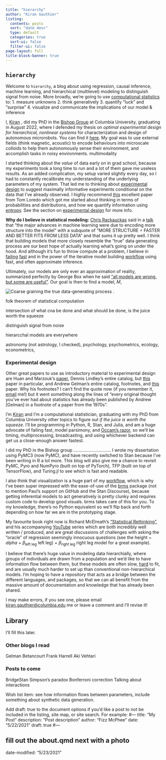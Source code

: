 ```yaml
---
title: "hierarchy"
author: "Kiran Gauthier"
listing:
  contents: posts
  sort: "date desc"
  type: default
  categories: true
  sort-ui: false
  filter-ui: false
page-layout: full
title-block-banner: true
---
```


## `hierarchy`

Welcome to `hierarchy`, a blog about using regression, causal inference, machine learning, and hierarchical (multilevel) modeling to distinguish signal from noise. More broadly, we're going to use [computational statistics](https://en.wikipedia.org/wiki/Computational_statistics) to:
1. measure unknowns
2. think generatively
3. quantify "luck" and "surprise"
4. visualize and communicate the implications of our model & inference

I, [Kiran](https://www.linkedin.com/in/kiran-gauthier/) , did my PhD in the [Bishop Group](https://bishop.cheme.columbia.edu/) at Columbia University, graduating in August 2022, where I defended my thesis on *optimal experimental design for hierarchical, nonlinear systems* for characterization and design of autonomous microrobots. You can find it [here](https://clio.columbia.edu/catalog/16899459?counter=1). My goal was to use external fields (think magnetic, acoustic) to encode behaviours into microscale colloids to help them autonomously sense their environment, and accomplish tasks in noisy environments. multimodality

I started thinking about the *value* of data early on in grad school, because my experiments took a long time to run and a lot of them gave me useless results. As an added complication, my setup varied slightly every day, so I had to constantly recalibrate my understanding of the underlying parameters of my system. That led me to thinking about [experimental design](https://en.wikipedia.org/wiki/Design_of_experiments) to suggest maximally informative experiments conditional on the data that I've already observed. I highly recommend [this](https://arxiv.org/pdf/astro-ph/0409386.pdf) excellent paper from Tom Loredo which got me started about thinking in terms of probabilities and distributions, and how we quantify information using [entropy](https://en.wikipedia.org/wiki/Entropy_(information_theory)). See the section on [experimental design](#experimental-design) for more info.


**Why do I believe in statistical modeling:** [Chris Rackauckas](https://chrisrackauckas.com/) said in a [talk](https://youtu.be/bBH8HVEr0-A?si=_MHPc_CgPE9knED8&t=55) that "the major advances in machine learning were due to encoding more structure into the model" with a subquote of "MORE STRUCTURE = FASTER AND BETTER FITS FROM LESS DATA" and that sums it up pretty well. I think that building models that more closely resemble the "true" data generating process are our best hope of actually learning what's going on under the hood. And although it's fun to throw compute at a problem, I believe in [failing](https://stat.columbia.edu/~gelman/research/unpublished/Bayesian_Workflow_article.pdf) [fast](https://www.youtube.com/watch?v=ppKpwtGy8KQ) and in the power of the iterative model building [workflow](https://arxiv.org/pdf/2011.01808.pdf) using fast, and often approximate inference.

Ultimately, our models are only ever an approximation of reality, summarized perfectly by George Box when he said ["all models are wrong, but some are useful"](https://en.wikipedia.org/wiki/All_models_are_wrong). Our goal is then to find a model, $M$,

![Coarse graining the true data-generating process](assets/1_BayesianDesign.png){.center} .



folk theorem of statistical computation

intersection of what cna be done and what should be done, is the juice worth the squeeze

distinguish signal from noise

hierarcchal models are everywhere

astronomy (not astrology, I checked), psychology, psychometrics, ecology, econometrics,

### Experimental design

Other great papers to use as introductory material to experimental design are Huan and Marzouk's [paper](https://arxiv.org/pdf/1108.4146.pdf), Dennis Lindley's entire catalog, but [this](https://projecteuclid.org/journals/annals-of-mathematical-statistics/volume-27/issue-4/On-a-Measure-of-the-Information-Provided-by-an-Experiment/10.1214/aoms/1177728069.full) paper in particular, and Andrew Gelman's entire catalog, footnotes, and [this](http://www.stat.columbia.edu/~gelman/research/published/27.pdf) paper. Why his footnotes? I can't find the quote now (if you remember it, [email](mailto:kiran.gauthier@columbia.edu) me!) but it went something along the lines of "every original thought you've ever had about statistics has already been published by Andrew [Gelman] in a footnote of a paper from the 1970s".

I'm [Kiran](https://scholar.google.com/citations?user=LEl-9SsAAAAJ&hl=en&oi=ao) and I'm a computational statistician, graduating with my PhD from Columbia University  other topics to figure out *if the juice is worth the squeeze*. I'll be programming in Python, R, Stan, and Julia, and am a huge advocate of failing fast, model parsimony, and [Occam's razor](https://en.wikipedia.org/wiki/Occam%27s_razor), so we'll be timing, multiprocessing, broadcasting, and using whichever backend can get us a close-enough answer fastest.

I did my PhD in the Bishop group .............................. I wrote my dissertation using PyMC3 (now PyMC), and have recently switched to Stan because I've been writing in R a lot more. This blog will also give me a chance to revisit PyMC, Pyro and NumPyro (built on top of PyTorch), TFP (built on top of TensorFlow), and Turing.jl to see which is fast and readable.

I also think that visualization is a huge part of my [workflow](https://arxiv.org/abs/2011.01808), which is why I've been super impressed with the ease-of-use of the [brms](https://cran.r-project.org/web/packages/brms/index.html) package (not to mention Paul's support on GitHub and the Stan Discourse), because getting inferential models to act generatively is pretty clunky and requires custom code to develop good visuals. brms takes care of this for you. To my knowledge, there's no Python equivalent so we'll flip back and forth depending on how far we are in the prototyping stage.

My favourite book right now is Richard McElreath's ["Statistical Rethinking"](https://xcelab.net/rm/statistical-rethinking/), and his accompanying [YouTube](https://www.youtube.com/watch?v=FdnMWdICdRs&list=PLDcUM9US4XdPz-KxHM4XHt7uUVGWWVSus) series which are both incredibly well written / produced, and are great discussions of challenges with asking the "oracle" of regression seemingly innocuous questions (see the height ~ $alpha$ + $\beta_{\text{left leg}}$ $\text{left leg})$ + $\beta_{\text{right leg}}$ $\text{right leg}$ model for a great example).

I believe that there's huge value in modeling data hierarchially, where groups of individuals are drawn from a population and we'd like to have information flow between them, but these models are often slow, [hard](https://mc-stan.org/docs/2_18/stan-users-guide/reparameterization-section.html) to fit, and are usually much harder to set up than conventional non-hierarchical models. I'm hoping to have a repository that acts as a bridge between the different languages, and packages, so that we can all benefit from the massive amount of documentation and knowledge that has already been shared.

I may make errors, if you see one, please email [kiran.gauthier@columbia.edu](mailto:kiran.gauthier@columbia.edu) me or leave a comment and I'll revise it!

## Library

I'll fill this later.

### Other blogs I read

Gelman
Betancourt
Frank Harrell
Aki Vehtari

### Posts to come

BridgeStan
Simpson's paradox
Bonferroni correction
Talking about interactions

Wish list item: see how information flows between parameters, include something about synthetic data generation.

Add draft: true to the document options if you’d like a post to not be included in the listing, site map, or site search. For example:
#---
title: "My Post"
description: "Post description"
author: "Fizz McPhee"
date: "5/22/2021"
draft: true
#---

## fill out the about.qmd next with a photo

date-modified: "5/23/2021"

